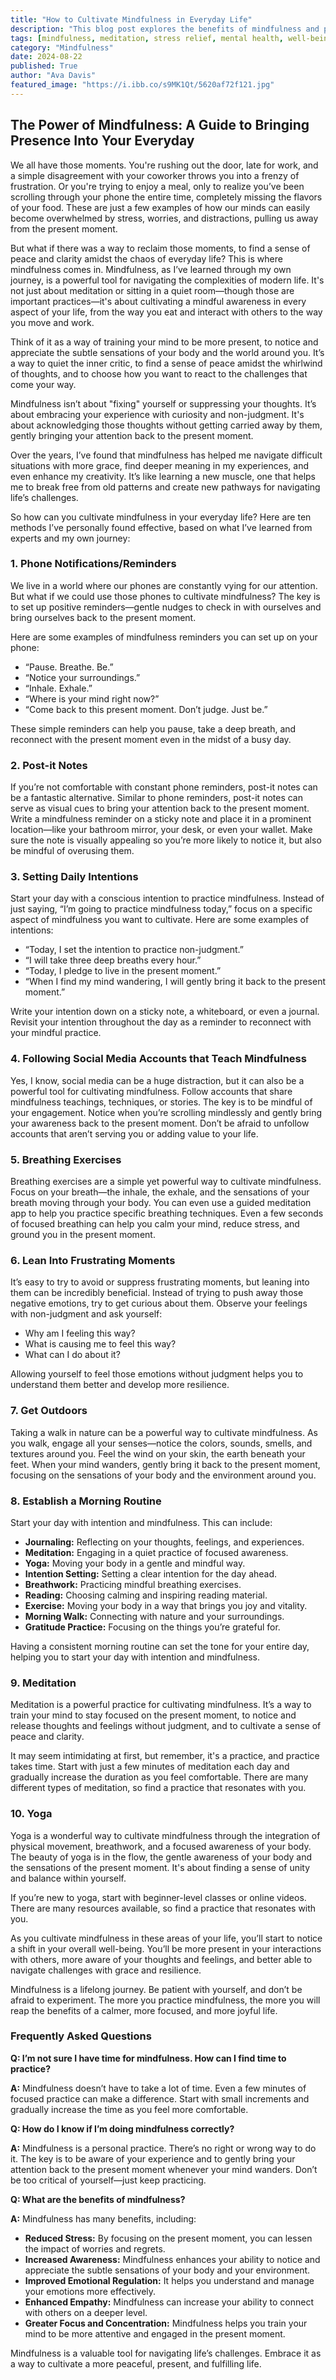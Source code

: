 ```yaml
---
title: "How to Cultivate Mindfulness in Everyday Life"
description: "This blog post explores the benefits of mindfulness and provides ten practical methods for integrating it into your daily routine. Learn how to use phone reminders, breathing exercises, and more to cultivate presence and enhance your well-being."
tags: [mindfulness, meditation, stress relief, mental health, well-being, self-care, present moment, awareness, focus, techniques, tips, breathing exercises, yoga, daily routine, gratitude, emotional regulation, empathy]
category: "Mindfulness"
date: 2024-08-22
published: True
author: "Ava Davis"
featured_image: "https://i.ibb.co/s9MK1Qt/5620af72f121.jpg"
---
```


## The Power of Mindfulness: A Guide to Bringing Presence Into Your Everyday

We all have those moments. You're rushing out the door, late for work, and a simple disagreement with your coworker throws you into a frenzy of frustration. Or you're trying to enjoy a meal, only to realize you’ve been scrolling through your phone the entire time, completely missing the flavors of your food. These are just a few examples of how our minds can easily become overwhelmed by stress, worries, and distractions, pulling us away from the present moment. 

But what if there was a way to reclaim those moments, to find a sense of peace and clarity amidst the chaos of everyday life? This is where mindfulness comes in. Mindfulness, as I’ve learned through my own journey, is a powerful tool for navigating the complexities of modern life. It's not just about meditation or sitting in a quiet room—though those are important practices—it's about cultivating a mindful awareness in every aspect of your life, from the way you eat and interact with others to the way you move and work. 

Think of it as a way of training your mind to be more present, to notice and appreciate the subtle sensations of your body and the world around you. It’s a way to quiet the inner critic, to find a sense of peace amidst the whirlwind of thoughts, and to choose how you want to react to the challenges that come your way. 

Mindfulness isn’t about "fixing" yourself or suppressing your thoughts. It’s about embracing your experience with curiosity and non-judgment. It's about acknowledging those thoughts without getting carried away by them, gently bringing your attention back to the present moment. 

Over the years, I’ve found that mindfulness has helped me navigate difficult situations with more grace, find deeper meaning in my experiences, and even enhance my creativity. It’s like learning a new muscle, one that helps me to break free from old patterns and create new pathways for navigating life’s challenges.

So how can you cultivate mindfulness in your everyday life? Here are ten methods I’ve personally found effective, based on what I’ve learned from experts and my own journey:

### 1. Phone Notifications/Reminders

We live in a world where our phones are constantly vying for our attention. But what if we could use those phones to cultivate mindfulness? The key is to set up positive reminders—gentle nudges to check in with ourselves and bring ourselves back to the present moment. 

Here are some examples of mindfulness reminders you can set up on your phone:

- “Pause. Breathe. Be.”
- “Notice your surroundings.”
- “Inhale. Exhale.”
- “Where is your mind right now?”
- “Come back to this present moment. Don’t judge. Just be.”

These simple reminders can help you pause, take a deep breath, and reconnect with the present moment even in the midst of a busy day.  

### 2. Post-it Notes

If you’re not comfortable with constant phone reminders, post-it notes can be a fantastic alternative.  Similar to phone reminders, post-it notes can serve as visual cues to bring your attention back to the present moment.  Write a mindfulness reminder on a sticky note and place it in a prominent location—like your bathroom mirror, your desk, or even your wallet.  Make sure the note is visually appealing so you’re more likely to notice it, but also be mindful of overusing them.

### 3. Setting Daily Intentions

Start your day with a conscious intention to practice mindfulness.  Instead of just saying, “I’m going to practice mindfulness today,” focus on a specific aspect of mindfulness you want to cultivate.  Here are some examples of intentions:

- “Today, I set the intention to practice non-judgment.”
- “I will take three deep breaths every hour.”
- “Today, I pledge to live in the present moment.”
- “When I find my mind wandering, I will gently bring it back to the present moment.”

Write your intention down on a sticky note, a whiteboard, or even a journal.  Revisit your intention throughout the day as a reminder to reconnect with your mindful practice.

### 4. Following Social Media Accounts that Teach Mindfulness

Yes, I know, social media can be a huge distraction, but it can also be a powerful tool for cultivating mindfulness. Follow accounts that share mindfulness teachings, techniques, or stories. The key is to be mindful of your engagement. Notice when you’re scrolling mindlessly and gently bring your awareness back to the present moment. Don’t be afraid to unfollow accounts that aren’t serving you or adding value to your life.

### 5. Breathing Exercises

Breathing exercises are a simple yet powerful way to cultivate mindfulness.  Focus on your breath—the inhale, the exhale, and the sensations of your breath moving through your body. You can even use a guided meditation app to help you practice specific breathing techniques.  Even a few seconds of focused breathing can help you calm your mind, reduce stress, and ground you in the present moment.

### 6. Lean Into Frustrating Moments

It’s easy to try to avoid or suppress frustrating moments, but leaning into them can be incredibly beneficial.  Instead of trying to push away those negative emotions, try to get curious about them. Observe your feelings with non-judgment and ask yourself:

- Why am I feeling this way?
- What is causing me to feel this way?
- What can I do about it?

Allowing yourself to feel those emotions without judgment helps you to understand them better and develop more resilience.

### 7. Get Outdoors

Taking a walk in nature can be a powerful way to cultivate mindfulness.  As you walk, engage all your senses—notice the colors, sounds, smells, and textures around you.  Feel the wind on your skin, the earth beneath your feet.  When your mind wanders, gently bring it back to the present moment, focusing on the sensations of your body and the environment around you.

### 8. Establish a Morning Routine

Start your day with intention and mindfulness. This can include: 

- **Journaling:** Reflecting on your thoughts, feelings, and experiences.
- **Meditation:** Engaging in a quiet practice of focused awareness.
- **Yoga:**  Moving your body in a gentle and mindful way.
- **Intention Setting:** Setting a clear intention for the day ahead.
- **Breathwork:**  Practicing mindful breathing exercises.
- **Reading:**  Choosing calming and inspiring reading material.
- **Exercise:**  Moving your body in a way that brings you joy and vitality.
- **Morning Walk:**  Connecting with nature and your surroundings.
- **Gratitude Practice:**  Focusing on the things you’re grateful for.

Having a consistent morning routine can set the tone for your entire day, helping you to start your day with intention and mindfulness. 

### 9. Meditation

Meditation is a powerful practice for cultivating mindfulness. It’s a way to train your mind to stay focused on the present moment, to notice and release thoughts and feelings without judgment, and to cultivate a sense of peace and clarity.

It may seem intimidating at first, but remember, it's a practice, and practice takes time. Start with just a few minutes of meditation each day and gradually increase the duration as you feel comfortable. There are many different types of meditation, so find a practice that resonates with you. 

### 10. Yoga

Yoga is a wonderful way to cultivate mindfulness through the integration of physical movement, breathwork, and a focused awareness of your body.  The beauty of yoga is in the flow, the gentle awareness of your body and the sensations of the present moment.  It's about finding a sense of unity and balance within yourself.

If you’re new to yoga, start with beginner-level classes or online videos. There are many resources available, so find a practice that resonates with you.

As you cultivate mindfulness in these areas of your life, you’ll start to notice a shift in your overall well-being. You’ll be more present in your interactions with others, more aware of your thoughts and feelings, and better able to navigate challenges with grace and resilience.  

Mindfulness is a lifelong journey. Be patient with yourself, and don’t be afraid to experiment. The more you practice mindfulness, the more you will reap the benefits of a calmer, more focused, and more joyful life.

### Frequently Asked Questions

**Q: I’m not sure I have time for mindfulness. How can I find time to practice?**

**A:**  Mindfulness doesn’t have to take a lot of time. Even a few minutes of focused practice can make a difference. Start with small increments and gradually increase the time as you feel more comfortable.

**Q: How do I know if I’m doing mindfulness correctly?**

**A:** Mindfulness is a personal practice. There’s no right or wrong way to do it. The key is to be aware of your experience and to gently bring your attention back to the present moment whenever your mind wanders. Don’t be too critical of yourself—just keep practicing. 

**Q:  What are the benefits of mindfulness?**

**A:** Mindfulness has many benefits, including:

* **Reduced Stress:**  By focusing on the present moment, you can lessen the impact of worries and regrets.
* **Increased Awareness:** Mindfulness enhances your ability to notice and appreciate the subtle sensations of your body and your environment.
* **Improved Emotional Regulation:** It helps you understand and manage your emotions more effectively. 
* **Enhanced Empathy:** Mindfulness can increase your ability to connect with others on a deeper level.
* **Greater Focus and Concentration:**  Mindfulness helps you train your mind to be more attentive and engaged in the present moment.

Mindfulness is a valuable tool for navigating life’s challenges. Embrace it as a way to cultivate a more peaceful, present, and fulfilling life. 
